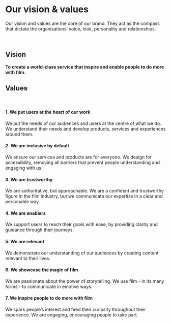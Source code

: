 
<Meta title="1 Docs/Values/1 Vision & Values" />

# Our vision & values

Our vision and values are the core of our brand. They act as the compass that dictate the organisations’ voice, look, personality and relationships.

<br/>

## Vision

**To create a world-class service that inspire and enable people to do more with film.**
<br/>

## Values

<br/>

#### 1. We put users at the heart of our work
We put the needs of our audiences and users at the centre of what we do. We understand their needs and develop products, services and experiences around them. 

#### 2. We are inclusive by default
We ensure our services and products are for everyone. We design for accessibility, removing all barriers that prevent people understanding and engaging with us. 

#### 3. We are trustworthy
We are authoritative, but approachable. We are a confident and trustworthy figure in the film industry, but we communicate our expertise in a clear and personable way. 

#### 4. We are enablers
We support users to reach their goals with ease, by providing clarity and guidance through their journeys.

#### 5. We are relevant
We demonstrate our understanding of our audiences by creating content relevant to their lives. 

#### 6. We showcase the magic of film
We are passionate about the power of storytelling. We use film - in its many forms - to communicate in emotive ways.

#### 7. We inspire people to do more with film
We spark people’s interest and feed their curiosity throughout their experience. We are engaging, encouraging people to take part.
